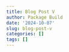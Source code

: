 ```yaml
---
title: Blog Post V
author: Package Build
date: '2024-10-07'
slug: blog-post-v
categories: []
tags: []
---
```

